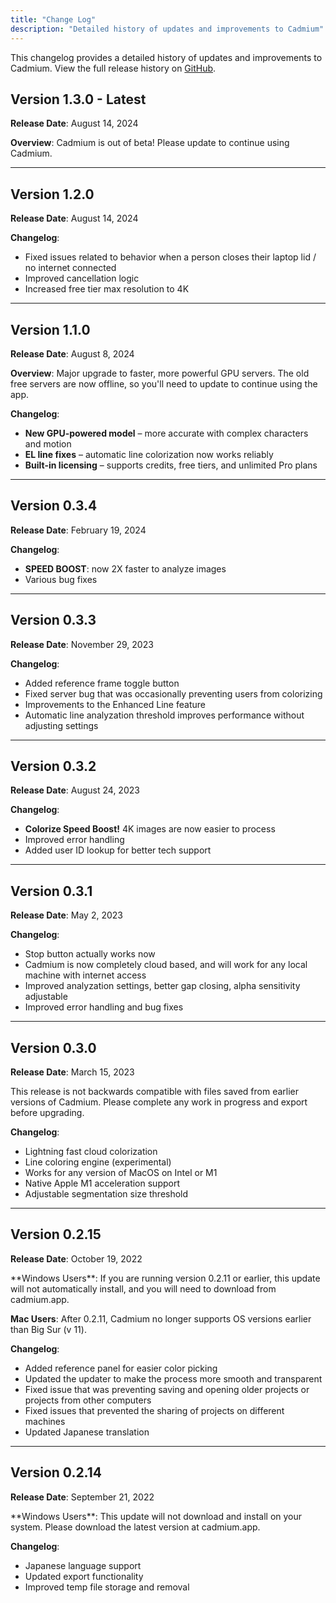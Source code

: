 ```yaml
---
title: "Change Log"
description: "Detailed history of updates and improvements to Cadmium"
---
```


This changelog provides a detailed history of updates and improvements to Cadmium. View the full release history on [GitHub](https://github.com/latentspacelabs/cadmium-releases/releases).

## **Version 1.3.0** - Latest

**Release Date**: August 14, 2024

**Overview**: Cadmium is out of beta! Please update to continue using Cadmium.

---

## **Version 1.2.0**

**Release Date**: August 14, 2024

**Changelog**:

- Fixed issues related to behavior when a person closes their laptop lid / no internet connected
- Improved cancellation logic
- Increased free tier max resolution to 4K

---

## **Version 1.1.0**

**Release Date**: August 8, 2024

**Overview**: Major upgrade to faster, more powerful GPU servers. The old free servers are now offline, so you'll need to update to continue using the app.

**Changelog**:

- **New GPU-powered model** – more accurate with complex characters and motion
- **EL line fixes** – automatic line colorization now works reliably
- **Built-in licensing** – supports credits, free tiers, and unlimited Pro plans

---

## **Version 0.3.4**

**Release Date**: February 19, 2024

**Changelog**:

- **SPEED BOOST**: now 2X faster to analyze images
- Various bug fixes

---

## **Version 0.3.3**

**Release Date**: November 29, 2023

**Changelog**:

- Added reference frame toggle button
- Fixed server bug that was occasionally preventing users from colorizing
- Improvements to the Enhanced Line feature
- Automatic line analyzation threshold improves performance without adjusting settings

---

## **Version 0.3.2**

**Release Date**: August 24, 2023

**Changelog**:

- **Colorize Speed Boost!** 4K images are now easier to process
- Improved error handling
- Added user ID lookup for better tech support

---

## **Version 0.3.1**

**Release Date**: May 2, 2023

**Changelog**:

- Stop button actually works now
- Cadmium is now completely cloud based, and will work for any local machine with internet access
- Improved analyzation settings, better gap closing, alpha sensitivity adjustable
- Improved error handling and bug fixes

---

## **Version 0.3.0**

**Release Date**: March 15, 2023

<Warning>
This release is not backwards compatible with files saved from earlier versions of Cadmium. Please complete any work in progress and export before upgrading.
</Warning>

**Changelog**:

- Lightning fast cloud colorization
- Line coloring engine (experimental)
- Works for any version of MacOS on Intel or M1
- Native Apple M1 acceleration support
- Adjustable segmentation size threshold

---

## **Version 0.2.15**

**Release Date**: October 19, 2022

<Note>
**Windows Users**: If you are running version 0.2.11 or earlier, this update will not automatically install, and you will need to download from cadmium.app.

**Mac Users**: After 0.2.11, Cadmium no longer supports OS versions earlier than Big Sur (v 11).
</Note>

**Changelog**:

- Added reference panel for easier color picking
- Updated the updater to make the process more smooth and transparent
- Fixed issue that was preventing saving and opening older projects or projects from other computers
- Fixed issues that prevented the sharing of projects on different machines
- Updated Japanese translation

---

## **Version 0.2.14**

**Release Date**: September 21, 2022

<Warning>
**Windows Users**: This update will not download and install on your system. Please download the latest version at cadmium.app.
</Warning>

**Changelog**:

- Japanese language support
- Updated export functionality
- Improved temp file storage and removal
